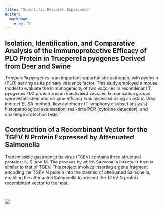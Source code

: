 ```yaml
---
title: "Scientific Research Experience"
editor: 
  markdown: 
    wrap: 72
---
```


    
## Isolation, Identification, and Comparative Analysis of the Immunoprotective Efficacy of PLO Protein in Trueperella pyogenes Derived from Deer and Swine

*Trueperella pyogenes* is an important opportunistic pathogen, with pyolysin (PLO) serving as its primary virulence factor. This study employed a mouse model to evaluate the immunogenicity of two vaccines: a recombinant T. pyogenes PLO protein and an inactivated vaccine. Immunization groups were established and vaccine efficacy was assessed using an established indirect ELISA method, flow cytometry (T lymphocyte subset analysis), histopathological examination, real-time PCR (cytokine detection), and challenge protection tests.


## Construction of a Recombinant Vector for the TGEV N Protein Expressed by Attenuated Salmonella

Transmissible gastroenteritis virus (TGEV) contains three structural proteins: N, S, and M. The process by which Salmonella infects its host is similar to that of TGEV. This project involves inserting a gene fragment encoding the TGEV N protein into the plasmid of attenuated Salmonella, enabling the attenuated Salmonella to present the TGEV N protein recombinant vector to the host.








&emsp;

![](https://fig-lianxh.oss-cn-shenzhen.aliyuncs.com/Lianxh_装饰黄线.png)



